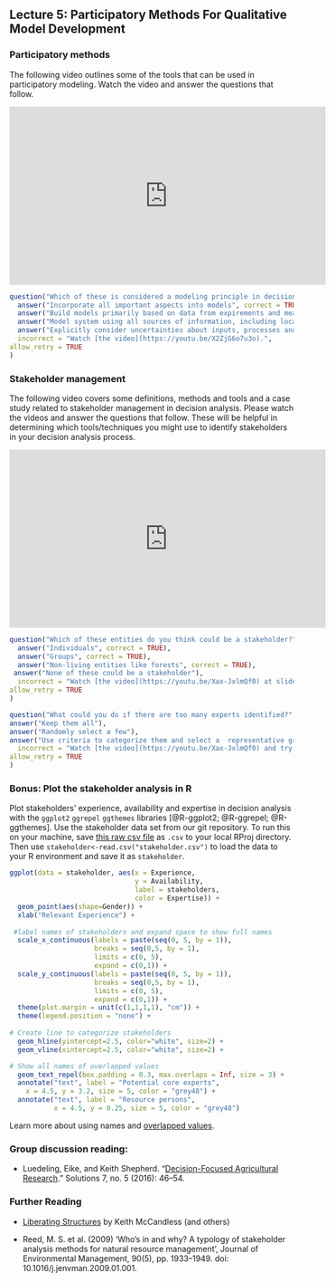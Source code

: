 ## Lecture 5: Participatory Methods For Qualitative Model Development {#participatory_methods}
<!-- [Participatory methods](#participatory_methods) -->

### Participatory methods

The following video outlines some of the tools that can be used in participatory modeling. Watch the video and answer the questions that follow. 

<iframe width="560" height="315" src="https://www.youtube.com/embed/X2ZjG6o7u3o" frameborder="0" allowfullscreen></iframe>


```r
question("Which of these is considered a modeling principle in decision analysis?",
  answer("Incorporate all important aspects into models", correct = TRUE),
  answer("Build models primarily based on data from expirements and measurements"),
  answer("Model system using all sources of information, including local and expert knowledge", correct = TRUE),
  answer("Explicitly consider uncertainties about inputs, processes and outputs", correct = TRUE),
  incorrect = "Watch [the video](https://youtu.be/X2ZjG6o7u3o).",
allow_retry = TRUE
)
```


<!-- Future question: Why might it be useful to think about 'the fox and the hedgehog' when hosting participatory model building workshops?" -->

### Stakeholder management

The following video covers some definitions, methods and tools and a case study related to stakeholder management in decision analysis. Please watch the videos and answer the questions that follow. These will be helpful in determining which tools/techniques you might use to identify stakeholders in your decision analysis process.

<!-- THis will also work, but not in html ![](https://youtu.be/Xax-JxlmQf0) -->

<!-- Note that the youtube link needs to begin with https://www.youtube.com/embed/ -->

<iframe width="560" height="315" src="https://www.youtube.com/embed/Xax-JxlmQf0" frameborder="0" allowfullscreen></iframe>

```r
question("Which of these entities do you think could be a stakeholder?",
  answer("Individuals", correct = TRUE),
  answer("Groups", correct = TRUE),
  answer("Non-living entities like forests", correct = TRUE),
 answer("None of these could be a stakeholder"),
  incorrect = "Watch [the video](https://youtu.be/Xax-JxlmQf0) at slide 6 and try again.",
allow_retry = TRUE
)
```


```r
question("What could you do if there are too many experts identified?",
answer("Keep them all"),
answer("Randomly select a few"),
answer("Use criteria to categorize them and select a  representative group", correct = TRUE),
  incorrect = "Watch [the video](https://youtu.be/Xax-JxlmQf0) and try again.",
allow_retry = TRUE
)
```

### Bonus: Plot the stakeholder analysis in R

Plot stakeholders' experience, availability and expertise in decision analysis with the `ggplot2` `ggrepel` `ggthemes` libraries [@R-ggplot2; @R-ggrepel; @R-ggthemes]. Use the stakeholder data set from our git repository. To run this on your machine, save [this raw csv file](https://raw.githubusercontent.com/CWWhitney/Decision_Analysis_Course/main/data/stakeholder.csv) as `.csv` to your local RProj directory.  Then use `stakeholder<-read.csv("stakeholder.csv")` to load the data to your R environment and save it as `stakeholder`. 

```r

ggplot(data = stakeholder, aes(x = Experience, 
                               y = Availability, 
                               label = stakeholders, 
                               color = Expertise)) + 
  geom_point(aes(shape=Gender)) +
  xlab("Relevant Experience") +
  
 #label names of stakeholders and expand space to show full names
  scale_x_continuous(labels = paste(seq(0, 5, by = 1)), 
                     breaks = seq(0,5, by = 1), 
                     limits = c(0, 5),
                     expand = c(0,1)) +
  scale_y_continuous(labels = paste(seq(0, 5, by = 1)), 
                     breaks = seq(0,5, by = 1), 
                     limits = c(0, 5),
                     expand = c(0,1)) +
  theme(plot.margin = unit(c(1,1,1,1), "cm")) +
  theme(legend.position = "none") +
    
# Create line to categorize stakeholders
  geom_hline(yintercept=2.5, color="white", size=2) +
  geom_vline(xintercept=2.5, color="white", size=2) +

# Show all names of overlapped values
  geom_text_repel(box.padding = 0.3, max.overlaps = Inf, size = 3) +
  annotate("text", label = "Potential core experts",
    x = 4.5, y = 3.2, size = 5, color = "grey48") +
  annotate("text", label = "Resource persons",
           x = 4.5, y = 0.25, size = 5, color = "grey48")
```

Learn more about using names and [overlapped values](https://ggrepel.slowkow.com/articles/examples.html).

### Group discussion reading: 

- Luedeling, Eike, and Keith Shepherd. “[Decision-Focused Agricultural Research](https://www.thesolutionsjournal.com/article/decision-focused-agricultural-research/).” Solutions 7, no. 5 (2016): 46–54.

### Further Reading 

-	[Liberating Structures](http://www.liberatingstructures.com/) by Keith McCandless (and others)

- Reed, M. S. et al. (2009) ‘Who's in and why? A typology of stakeholder analysis methods for natural resource management’, Journal of Environmental Management, 90(5), pp. 1933–1949. doi: 10.1016/j.jenvman.2009.01.001.

